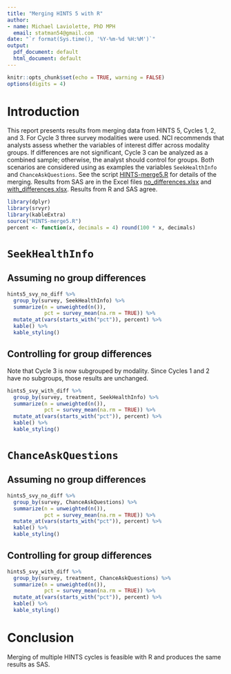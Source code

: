 ```yaml
---
title: "Merging HINTS 5 with R"
author:
- name: Michael Laviolette, PhD MPH
  email: statman54@gmail.com
date: "`r format(Sys.time(), '%Y-%m-%d %H:%M')`"
output:
  pdf_document: default
  html_document: default
---
```


```r
knitr::opts_chunk$set(echo = TRUE, warning = FALSE)
options(digits = 4)
```

# Introduction

This report presents results from merging data from HINTS 5, Cycles 1, 2, and 3. For Cycle 3 three survey modalities were used. NCI recommends that analysts assess whether the variables of interest differ across modality groups. If differences are not significant, Cycle 3 can be analyzed as a combined sample; otherwise, the analyst should control for groups. Both scenarios are considered using as examples the variables `SeekHealthInfo` and `ChanceAskQuestions`. See the script 
[HINTS-merge5.R](https://github.com/mlaviolet/HINTS/blob/master/HINTS-merge5.R) for details of the merging. Results from SAS are in the Excel files [no_differences.xlsx](https://github.com/mlaviolet/HINTS/blob/master/no_differences.xlsx) and [with_differences.xlsx](https://github.com/mlaviolet/HINTS/blob/master/with_differences.xlsx). Results from R and SAS agree. 

```r
library(dplyr)
library(srvyr)
library(kableExtra)
source("HINTS-merge5.R")
percent <- function(x, decimals = 4) round(100 * x, decimals)
```

# `SeekHealthInfo` 
## Assuming no group differences

```r
hints5_svy_no_diff %>% 
  group_by(survey, SeekHealthInfo) %>% 
  summarize(n = unweighted(n()),
            pct = survey_mean(na.rm = TRUE)) %>% 
  mutate_at(vars(starts_with("pct")), percent) %>% 
  kable() %>% 
  kable_styling()

```

## Controlling for group differences

Note that Cycle 3 is now subgrouped by modality. Since Cycles 1 and 2 have no subgroups, those results are unchanged.

```r
hints5_svy_with_diff %>% 
  group_by(survey, treatment, SeekHealthInfo) %>% 
  summarize(n = unweighted(n()),
            pct = survey_mean(na.rm = TRUE)) %>% 
  mutate_at(vars(starts_with("pct")), percent) %>% 
  kable() %>% 
  kable_styling()

```

# `ChanceAskQuestions` 
## Assuming no group differences

```r
hints5_svy_no_diff %>% 
  group_by(survey, ChanceAskQuestions) %>% 
  summarize(n = unweighted(n()),
            pct = survey_mean(na.rm = TRUE)) %>% 
  mutate_at(vars(starts_with("pct")), percent) %>% 
  kable() %>% 
  kable_styling()

```

## Controlling for group differences

```r
hints5_svy_with_diff %>% 
  group_by(survey, treatment, ChanceAskQuestions) %>% 
  summarize(n = unweighted(n()),
            pct = survey_mean(na.rm = TRUE)) %>% 
  mutate_at(vars(starts_with("pct")), percent) %>% 
  kable() %>% 
  kable_styling()

```

# Conclusion

Merging of multiple HINTS cycles is feasible with R and produces the same results as SAS.

